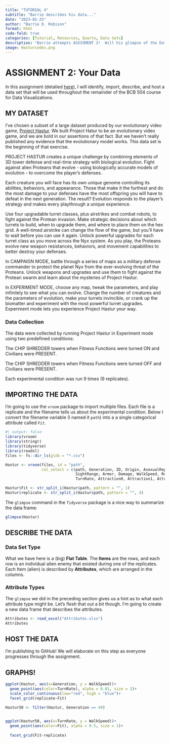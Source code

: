 ```yaml
---
title: "TUTORIAL 4"
subtitle: "Barrie describes his data..."
date: "2023-01-25"
author: "Barrie D. Robison"
format: html
code-fold: true
categories: [Tutorial, Resources, Quarto, Data Sets]
description: "Barrie attempts ASSIGMENT 2!  Will his glimpse of the Data Science Mythos drive him **MAD**?"
image: Hasturcodes.png
---
```


# ASSIGNMENT 2: Your Data

In this assignment (detalied [here](../A2-YourData/index.qmd)), I will identify, import, describe, and host a data set that will be used throughout the remainder of the BCB 504 course for Data Visualizations.

## MY DATASET

I've chosen a subset of a large dataset produced by our evolutionary video game, [Project Hastur](https://store.steampowered.com/app/800700/Project_Hastur/).  We built Project Hatur to be an evolutionary video game, and we are bold in our assertions of that fact.  But we haven't really published any evidence that the evolutionary model works.  This data set is the beginning of that exercise.

::: callout-note
PROJECT HASTUR creates a unique challenge by combining elements of 3D tower defense and real-time strategy with biological evolution. Fight against alien Proteans that evolve - using biologically accurate models of evolution - to overcome the player’s defenses. 

Each creature you will face has its own unique genome controlling its abilities, behaviors, and appearance. Those that make it the furthest and do the most damage to your defenses have the most offspring you will have to defeat in the next generation. The result? Evolution responds to the player’s strategy and makes every playthrough a unique experience.

Use four upgradable turret classes, plus airstrikes and combat robots, to fight against the Protean invasion. Make strategic decisions about which turrets to build, when to upgrade them, and where to place them on the hex grid. A well-timed airstrike can change the flow of the game, but you'll have to wait before you can use it again. Unlock powerful upgrades for each turret class as you move across the Nyx system. As you play, the Proteans evolve new weapon resistances, behaviors, and movement capabilities to better destroy your defenses.

In CAMPAIGN MODE, battle through a series of maps as a military defense commander to protect the planet Nyx from the ever-evolving threat of the Proteans. Unlock weapons and upgrades and use them to fight against the Protean swarm and learn about the mysteries of Project Hastur.

In EXPERIMENT MODE, choose any map, tweak the parameters, and play infinitely to see what you can evolve. Change the number of creatures and the parameters of evolution, make your turrets invincible, or crank up the biomatter and experiment with the most powerful turret upgrades. Experiment mode lets you experience Project Hastur your way.
:::

### Data Collection

The data were collected by running Project Hastur in Experiment mode using two predefined conditions:

The CHIP SHREDDER towers when Fitness Functions were turned ON and Civilians were PRESENT.

The CHIP SHREDDER towers when Fitness Functions were turned OFF and Civilians were PRESENT.

Each experimental condition was run 9 times (9 replicates).

## IMPORTING THE DATA

I'm going to use the `vroom` package to import multiple files.  Each file is a replicate and the filename tells us about the experimental condition.  Below I convert the filename variable (I named it `path`) into a a single categorical attribute called `Fit`.

```r
#| output: false
library(vroom)
library(stringr)
library(tidyverse)
library(readxl)
files <- fs::dir_ls(glob = "*.csv")

Hastur <- vroom(files, id = "path", 
                col_select = c(path, Generation, ID, Origin, AsexualReproduction, Fitness, Health,
                               SightRange, Armor, Damage, WalkSpeed, RunSpeed, Acceleration, 
                               TurnRate, Attraction0, Attraction1, Attraction2))

Hastur$Fit <- str_split_i(Hastur$path, pattern = "", 1)
Hastur$replicate <- str_split_i(Hastur$path, pattern = "", 4)

```

The `glimpse` command in the `Tidyverse` package is a nice way to summarize the data frame:
```r

glimpse(Hastur)

```

## DESCRIBE THE DATA

### Data Set Type

What we have here is a (big) **Flat Table**.  The **Items** are the rows, and each row is an individual alien enemy that existed during one of the replicates.  Each Item (alien) is described by **Attributes**, which are arranged in the columns. 

### Attribute Types

The `glimpse` we did in the preceding section gives us a hint as to what each attribute type might be.  Let's flesh that out a bit though.  I'm going to create a new data frame that describes the attributes.

```r

Attributes <- read_excel("Attributes.xlsx")
Attributes
```

## HOST THE DATA

I'm publishing to GitHub!  We will elaborate on this step as everyone progresses through the assignment.

## GRAPHS!

```r
ggplot(Hastur, aes(x=Generation, y = WalkSpeed))+
  geom_point(aes(color=TurnRate), alpha = 0.01, size = 1)+
  scale_color_continuous(low="red", high = "blue")+
  facet_grid(replicate~Fit)

Hastur50 <- filter(Hastur, Generation == 49)
  

ggplot(Hastur50, aes(x=TurnRate, y = WalkSpeed))+
  geom_point(aes(color=Fit), alpha = 0.5, size = 1)+
  
  facet_grid(Fit~replicate)


```

